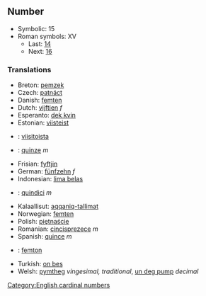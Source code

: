 ==Number==

*Symbolic: 15
*Roman symbols: XV
**Last: [[fourteen|14]]
**Next: [[sixteen|16]]

===Translations===

*Breton: [[pemzek]]
*Czech: [[patnáct]]
*Danish: [[femten]]
*Dutch: [[vijftien]] ''f''
*Esperanto: [[dek kvin]]
*Estonian: [[viisteist]]
*{{fi}}: [[viisitoista]]
*{{fr}}: [[quinze]] ''m''
*Frisian: [[fyftjin]]
*German: [[fünfzehn]] ''f''
*Indonesian: [[lima belas]]
*{{it}}: [[quindici]] ''m''
*Kalaallisut: [[aqqaniq-tallimat]]
*Norwegian: [[femten]]
*Polish: [[piętnaście]]
*Romanian: [[cincisprezece]] ''m''
*Spanish: [[quince]] ''m''
*{{sv}}: [[femton]]
*Turkish: [[on beş]]
*Welsh: [[pymtheg]] ''vingesimal, traditional'', [[un deg pump]] ''decimal''

[[Category:English cardinal numbers]]